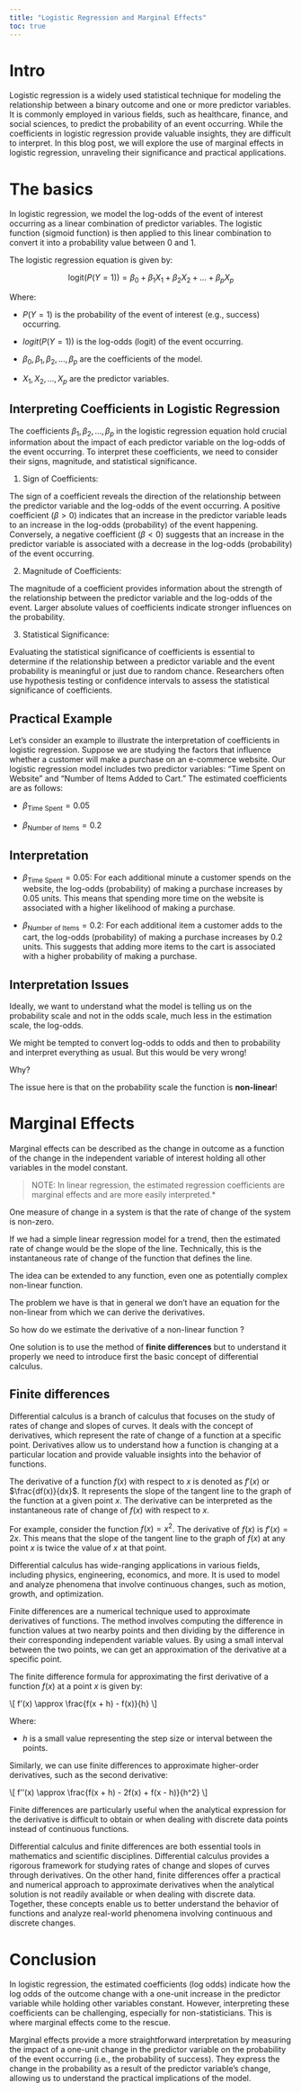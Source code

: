 ```yaml
---
title: "Logistic Regression and Marginal Effects"
toc: true
---
```


# Intro
Logistic regression is a widely used statistical technique for modeling the relationship between a binary outcome and one or more predictor variables. It is commonly employed in various fields, such as healthcare, finance, and social sciences, to predict the probability of an event occurring. While the coefficients in logistic regression provide valuable insights, they are difficult to interpret. In this blog post, we will explore the use of marginal effects in logistic regression, unraveling their significance and practical applications.

# The basics

In logistic regression, we model the log-odds of the event of interest occurring as a linear combination of predictor variables. The logistic function (sigmoid function) is then applied to this linear combination to convert it into a probability value between 0 and 1.

The logistic regression equation is given by:

$$\text{logit}(P(Y=1)) = \beta_0 + \beta_1X_1 + \beta_2X_2 + ... + \beta_pX_p$$

Where:

-   $P(Y=1)$ is the probability of the event of interest (e.g., success) occurring.

-   $logit (P(Y=1))$ is the log-odds (logit) of the event occurring.

-   $\beta_0, \beta_1, \beta_2, ..., \beta_p$ are the coefficients of the model.

-   $X_1, X_2, ..., X_p$ are the predictor variables.

## Interpreting Coefficients in Logistic Regression

The coefficients $\beta_1, \beta_2, ..., \beta_p$ in the logistic regression equation hold crucial information about the impact of each predictor variable on the log-odds of the event occurring. To interpret these coefficients, we need to consider their signs, magnitude, and statistical significance.

1.  Sign of Coefficients:

The sign of a coefficient reveals the direction of the relationship between the predictor variable and the log-odds of the event occurring. A positive coefficient ($\beta > 0$) indicates that an increase in the predictor variable leads to an increase in the log-odds (probability) of the event happening. Conversely, a negative coefficient ($\beta < 0$) suggests that an increase in the predictor variable is associated with a decrease in the log-odds (probability) of the event occurring.

2.  Magnitude of Coefficients:

The magnitude of a coefficient provides information about the strength of the relationship between the predictor variable and the log-odds of the event. Larger absolute values of coefficients indicate stronger influences on the probability.

3.  Statistical Significance:

Evaluating the statistical significance of coefficients is essential to determine if the relationship between a predictor variable and the event probability is meaningful or just due to random chance. Researchers often use hypothesis testing or confidence intervals to assess the statistical significance of coefficients.

## Practical Example

Let's consider an example to illustrate the interpretation of coefficients in logistic regression. Suppose we are studying the factors that influence whether a customer will make a purchase on an e-commerce website. Our logistic regression model includes two predictor variables: "Time Spent on Website" and "Number of Items Added to Cart." The estimated coefficients are as follows:

-   $\beta_{\text{Time Spent}} = 0.05$

-   $\beta_{\text{Number of Items}} = 0.2$

## Interpretation

-   $\beta_{\text{Time Spent}} = 0.05$: For each additional minute a customer spends on the website, the log-odds (probability) of making a purchase increases by 0.05 units. This means that spending more time on the website is associated with a higher likelihood of making a purchase.

-   $\beta_{\text{Number of Items}} = 0.2$: For each additional item a customer adds to the cart, the log-odds (probability) of making a purchase increases by 0.2 units. This suggests that adding more items to the cart is associated with a higher probability of making a purchase.

## Interpretation Issues

Ideally, we want to understand what the model is telling us on the probability scale and not in the odds scale, much less in the estimation scale, the log-odds.

We might be tempted to convert log-odds to odds and then to probability and interpret everything as usual. But this would be very wrong!

Why?

The issue here is that on the probability scale the function is **non-linear**!

# Marginal Effects

Marginal effects can be described as the change in outcome as a function of the change in the independent variable of interest holding all other variables in the model constant.

> NOTE: In linear regression, the estimated regression coefficients are marginal effects and are more easily interpreted.\*

One measure of change in a system is that the rate of change of the system is non-zero.

If we had a simple linear regression model for a trend, then the estimated rate of change would be the slope of the line. Technically, this is the instantaneous rate of change of the function that defines the line.

The idea can be extended to any function, even one as potentially complex non-linear function.

The problem we have is that in general we don't have an equation for the non-linear from which we can derive the derivatives.

So how do we estimate the derivative of a non-linear function ?

One solution is to use the method of **finite differences** but to understand it properly we need to introduce first the basic concept of differential calculus.

## Finite differences

Differential calculus is a branch of calculus that focuses on the study of rates of change and slopes of curves. It deals with the concept of derivatives, which represent the rate of change of a function at a specific point. Derivatives allow us to understand how a function is changing at a particular location and provide valuable insights into the behavior of functions.

The derivative of a function $f(x)$ with respect to $x$ is denoted as $f'(x)$ or $\frac{df(x)}{dx}$. It represents the slope of the tangent line to the graph of the function at a given point $x$. The derivative can be interpreted as the instantaneous rate of change of $f(x)$ with respect to $x$.

For example, consider the function $f(x) = x^2$. The derivative of $f(x)$ is $f'(x) = 2x$. This means that the slope of the tangent line to the graph of $f(x)$ at any point $x$ is twice the value of $x$ at that point.

Differential calculus has wide-ranging applications in various fields, including physics, engineering, economics, and more. It is used to model and analyze phenomena that involve continuous changes, such as motion, growth, and optimization.

Finite differences are a numerical technique used to approximate derivatives of functions. The method involves computing the difference in function values at two nearby points and then dividing by the difference in their corresponding independent variable values. By using a small interval between the two points, we can get an approximation of the derivative at a specific point.

The finite difference formula for approximating the first derivative of a function $f(x)$ at a point $x$ is given by:

\\\[ f'(x) \\approx \\frac{f(x + h) - f(x)}{h} \\\]

Where:

-   $h$ is a small value representing the step size or interval between the points.

Similarly, we can use finite differences to approximate higher-order derivatives, such as the second derivative:

\\\[ f''(x) \\approx \\frac{f(x + h) - 2f(x) + f(x - h)}{h\^2} \\\]

Finite differences are particularly useful when the analytical expression for the derivative is difficult to obtain or when dealing with discrete data points instead of continuous functions.

Differential calculus and finite differences are both essential tools in mathematics and scientific disciplines. Differential calculus provides a rigorous framework for studying rates of change and slopes of curves through derivatives. On the other hand, finite differences offer a practical and numerical approach to approximate derivatives when the analytical solution is not readily available or when dealing with discrete data. Together, these concepts enable us to better understand the behavior of functions and analyze real-world phenomena involving continuous and discrete changes.

# Conclusion

In logistic regression, the estimated coefficients (log odds) indicate how the log odds of the outcome change with a one-unit increase in the predictor variable while holding other variables constant. However, interpreting these coefficients can be challenging, especially for non-statisticians. This is where marginal effects come to the rescue.

Marginal effects provide a more straightforward interpretation by measuring the impact of a one-unit change in the predictor variable on the probability of the event occurring (i.e., the probability of success). They express the change in the probability as a result of the predictor variable's change, allowing us to understand the practical implications of the model.

